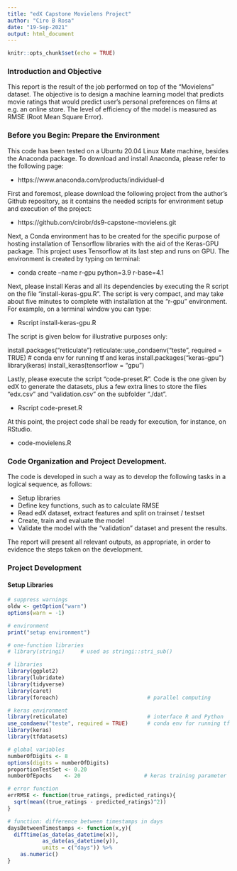 ```yaml
---
title: "edX Capstone Movielens Project"
author: "Ciro B Rosa"
date: "19-Sep-2021"
output: html_document
---
```


```r
knitr::opts_chunk$set(echo = TRUE)
```


### Introduction and Objective

This report is the result of the job performed on top of the "Movielens" dataset. The objective is to design a machine learning model that predicts movie ratings that would predict user's personal preferences on films at e.g. an online store. The level of efficiency of the model is measured as RMSE (Root Mean Square Error).


### Before you Begin: Prepare the Environment
This code has been tested on a Ubuntu 20.04 Linux Mate machine, besides the Anaconda package. To download and install Anaconda, please refer to the following page:

* https://www.anaconda.com/products/individual-d

First and foremost, please download the following project from the author's Github repository, as it contains the needed scripts for environment setup and execution of the project:

* https://github.com/cirobr/ds9-capstone-movielens.git

Next, a Conda environment has to be created for the specific purpose of hosting installation of Tensorflow libraries with the aid of the Keras-GPU package. This project uses Tensorflow at its last step and runs on GPU. The environment is created by typing on terminal:

* conda create --name r-gpu python=3.9 r-base=4.1

Next, please install Keras and all its dependencies by executing the R script on the file "install-keras-gpu.R". The script is very compact, and may take about five minutes to complete with installation at the "r-gpu" environment. For example, on a terminal window you can type:

* Rscript install-keras-gpu.R

The script is given below for illustrative purposes only:

install.packages("reticulate")
reticulate::use_condaenv("teste", required = TRUE)      # conda env for running tf and keras
install.packages("keras-gpu")
library(keras)
install_keras(tensorflow = "gpu")

Lastly, please execute the script "code-preset.R". Code is the one given by edX to generate the datasets, plus a few extra lines to store the files "edx.csv" and "validation.csv" on the subfolder "./dat".

* Rscript code-preset.R

At this point, the project code shall be ready for execution, for instance, on RStudio.

* code-movielens.R


### Code Organization and Project Development.

The code is developed in such a way as to develop the following tasks in a logical sequence, as follows:

* Setup libraries
* Define key functions, such as to calculate RMSE
* Read edX dataset, extract features and split on trainset / testset
* Create, train and evaluate the model
* Validate the model with the "validation" dataset and present the results.

The report will present all relevant outputs, as appropriate, in order to evidence the steps taken on the development.


### Project Development

#### Setup Libraries

```r
# suppress warnings
oldw <- getOption("warn")
options(warn = -1)

# environment
print("setup environment")

# one-function libraries
# library(stringi)     # used as stringi::stri_sub()

# libraries
library(ggplot2)
library(lubridate)
library(tidyverse)
library(caret)
library(foreach)                            # parallel computing

# keras environment
library(reticulate)                         # interface R and Python
use_condaenv("teste", required = TRUE)      # conda env for running tf and keras
library(keras)
library(tfdatasets)

# global variables
numberOfDigits <- 8
options(digits = numberOfDigits)
proportionTestSet <- 0.20
numberOfEpochs    <- 20                    # keras training parameter

# error function
errRMSE <- function(true_ratings, predicted_ratings){
  sqrt(mean((true_ratings - predicted_ratings)^2))
}

# function: difference between timestamps in days
daysBetweenTimestamps <- function(x,y){
  difftime(as_date(as_datetime(x)), 
           as_date(as_datetime(y)), 
           units = c("days")) %>% 
    as.numeric()
}


```

```r

```

